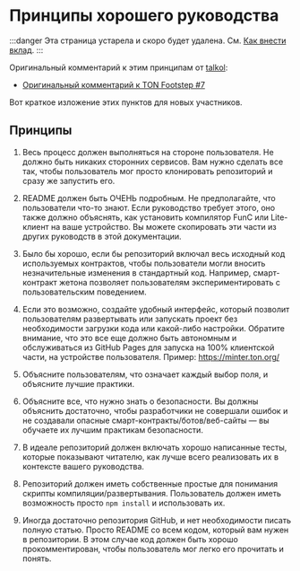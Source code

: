 
# Принципы хорошего руководства

:::danger
Эта страница устарела и скоро будет удалена.
См. [Как внести вклад](/v3/contribute/).
:::

Оригинальный комментарий к этим принципам от [talkol](https://github.com/talkol):

- [Оригинальный комментарий к TON Footstep #7](https://github.com/ton-society/ton-footsteps/issues/7#issuecomment-1187581181)

Вот краткое изложение этих пунктов для новых участников.

## Принципы

1. Весь процесс должен выполняться на стороне пользователя. Не должно быть никаких сторонних сервисов. Вам нужно сделать все так, чтобы пользователь мог просто клонировать репозиторий и сразу же запустить его.

2. README должен быть ОЧЕНЬ подробным. Не предполагайте, что пользователи что-то знают. Если руководство требует этого, оно также должно объяснять, как установить компилятор FunC или Lite-клиент на ваше устройство. Вы можете скопировать эти части из других руководств в этой документации.

3. Было бы хорошо, если бы репозиторий включал весь исходный код используемых контрактов, чтобы пользователи могли вносить незначительные изменения в стандартный код. Например, смарт-контракт жетона позволяет пользователям экспериментировать с пользовательским поведением.

4. Если это возможно, создайте удобный интерфейс, который позволит пользователям развертывать или запускать проект без необходимости загрузки кода или какой-либо настройки. Обратите внимание, что это все еще должно быть автономным и обслуживаться из GitHub Pages для запуска на 100% клиентской части, на устройстве пользователя. Пример: https://minter.ton.org/

5. Объясните пользователям, что означает каждый выбор поля, и объясните лучшие практики.

6. Объясните все, что нужно знать о безопасности. Вы должны объяснить достаточно, чтобы разработчики не совершали ошибок и не создавали опасные смарт-контракты/ботов/веб-сайты — вы обучаете их лучшим практикам безопасности.

7. В идеале репозиторий должен включать хорошо написанные тесты, которые показывают читателю, как лучше всего реализовать их в контексте вашего руководства.

8. Репозиторий должен иметь собственные простые для понимания скрипты компиляции/развертывания. Пользователь должен иметь возможность просто `npm install` и использовать их.

9. Иногда достаточно репозитория GitHub, и нет необходимости писать полную статью. Просто README со всем кодом, который вам нужен в репозитории. В этом случае код должен быть хорошо прокомментирован, чтобы пользователь мог легко его прочитать и понять.

<Feedback />
